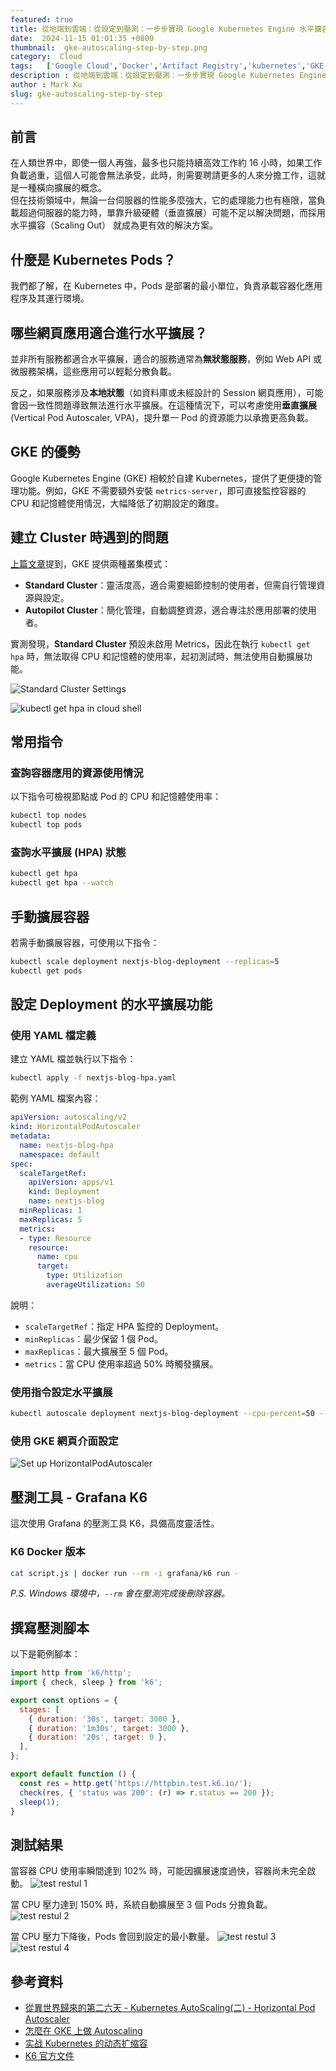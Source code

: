 ```yaml
---
featured: true
title: 從地端到雲端：從設定到壓測：一步步實現 Google Kubernetes Engine 水平擴容及縮容
date:  2024-11-15 01:01:35 +0800
thumbnail:  gke-autoscaling-step-by-step.png
category:  Cloud  
tags:   ['Google Cloud','Docker','Artifact Registry','kubernetes','GKE','google kubernetes engine']
description : 從地端到雲端：從設定到壓測：一步步實現 Google Kubernetes Engine 水平擴容及縮容
author : Mark Ku
slug: gke-autoscaling-step-by-step
---
```


## 前言
在人類世界中，即使一個人再強，最多也只能持續高效工作約 16 小時，如果工作負載過重，這個人可能會無法承受，此時，則需要聘請更多的人來分擔工作，這就是一種橫向擴展的概念。  
但在技術領域中，無論一台伺服器的性能多麼強大，它的處理能力也有極限，當負載超過伺服器的能力時，單靠升級硬體（垂直擴展）可能不足以解決問題，而採用水平擴容（Scaling Out） 就成為更有效的解決方案。

## 什麼是 Kubernetes Pods？
我們都了解，在 Kubernetes 中，Pods 是部署的最小單位，負責承載容器化應用程序及其運行環境。

## 哪些網頁應用適合進行水平擴展？
並非所有服務都適合水平擴展，適合的服務通常為**無狀態服務**，例如 Web API 或微服務架構，這些應用可以輕鬆分散負載。

反之，如果服務涉及**本地狀態**（如資料庫或未經設計的 Session 網頁應用），可能會因一致性問題導致無法進行水平擴展。在這種情況下，可以考慮使用**垂直擴展** (Vertical Pod Autoscaler, VPA)，提升單一 Pod 的資源能力以承擔更高負載。

## GKE 的優勢
Google Kubernetes Engine (GKE) 相較於自建 Kubernetes，提供了更便捷的管理功能。例如，GKE 不需要額外安裝 `metrics-server`，即可直接監控容器的 CPU 和記憶體使用情況，大幅降低了初期設定的難度。

## 建立 Cluster 時遇到的問題
[上篇文章](https://blog.markkulab.net/deploy-nextjs-app-to-google-kubernetes-service/)提到，GKE 提供兩種叢集模式：
- **Standard Cluster**：靈活度高，適合需要細節控制的使用者，但需自行管理資源與設定。
- **Autopilot Cluster**：簡化管理，自動調整資源，適合專注於應用部署的使用者。

實測發現，**Standard Cluster** 預設未啟用 Metrics，因此在執行 `kubectl get hpa` 時，無法取得 CPU 和記憶體的使用率，起初測試時，無法使用自動擴展功能。

![Standard Cluster Settings](standard-cluster-settings.png)

![kubectl get hpa in cloud shell](cannot-get-cpu-usage-rate.png)

## 常用指令
### 查詢容器應用的資源使用情況
以下指令可檢視節點或 Pod 的 CPU 和記憶體使用率：
```bash
kubectl top nodes
kubectl top pods
```

### 查詢水平擴展 (HPA) 狀態
```bash
kubectl get hpa
kubectl get hpa --watch
```

## 手動擴展容器
若需手動擴展容器，可使用以下指令：
```bash
kubectl scale deployment nextjs-blog-deployment --replicas=5
kubectl get pods
```

## 設定 Deployment 的水平擴展功能

### 使用 YAML 檔定義
建立 YAML 檔並執行以下指令：
```bash
kubectl apply -f nextjs-blog-hpa.yaml
```

範例 YAML 檔案內容：
```yaml
apiVersion: autoscaling/v2
kind: HorizontalPodAutoscaler
metadata:
  name: nextjs-blog-hpa
  namespace: default
spec:
  scaleTargetRef:
    apiVersion: apps/v1
    kind: Deployment
    name: nextjs-blog
  minReplicas: 1
  maxReplicas: 5
  metrics:
  - type: Resource
    resource:
      name: cpu
      target:
        type: Utilization
        averageUtilization: 50
```

說明：
- `scaleTargetRef`：指定 HPA 監控的 Deployment。
- `minReplicas`：最少保留 1 個 Pod。
- `maxReplicas`：最大擴展至 5 個 Pod。
- `metrics`：當 CPU 使用率超過 50% 時觸發擴展。

### 使用指令設定水平擴展
```bash
kubectl autoscale deployment nextjs-blog-deployment --cpu-percent=50 --min=1 --max=5
```
### 使用 GKE 網頁介面設定
![Set up HorizontalPodAutoscaler](configre-horizontaal-pod-autoscaler.png)

## 壓測工具 - Grafana K6
這次使用 Grafana 的壓測工具 K6，具備高度靈活性。

### K6 Docker 版本
```bash
cat script.js | docker run --rm -i grafana/k6 run -
```
*P.S. Windows 環境中，`--rm` 會在壓測完成後刪除容器。*

## 撰寫壓測腳本
以下是範例腳本：
```javascript
import http from 'k6/http';
import { check, sleep } from 'k6';

export const options = {
  stages: [
    { duration: '30s', target: 3000 },
    { duration: '1m30s', target: 3000 },
    { duration: '20s', target: 0 },
  ],
};

export default function () {
  const res = http.get('https://httpbin.test.k6.io/');
  check(res, { 'status was 200': (r) => r.status == 200 });
  sleep(1);
}
```

## 測試結果
當容器 CPU 使用率瞬間達到 102% 時，可能因擴展速度過快，容器尚未完全啟動。
![test restul 1](test-result-1.png) 

當 CPU 壓力達到 150% 時，系統自動擴展至 3 個 Pods 分擔負載。
![test restul 2](test-result-2.png) 

當 CPU 壓力下降後，Pods 會回到設定的最小數量。
![test restul 3](test-result-3.png)
![test restul 4](test-result-4.png)

## 參考資料
- [從異世界歸來的第二六天 - Kubernetes AutoScaling(二) - Horizontal Pod Autoscaler](https://ithelp.ithome.com.tw/articles/10298858)
- [怎麼在 GKE 上做 Autoscaling](https://youtu.be/jP4cg7itW6E?si=h4TDRqLSWULgzIw9)
- [实战 Kubernetes 的动态扩缩容](https://www.aneasystone.com/archives/2022/11/kubernetes-auto-scaling.html)
- [K6 官方文件](https://grafana.com/docs/k6/latest/get-started/running-k6/) 

